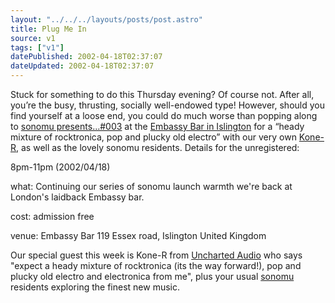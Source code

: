 ```yaml
---
layout: "../../../layouts/posts/post.astro"
title: Plug Me In
source: v1
tags: ["v1"]
datePublished: 2002-04-18T02:37:07
dateUpdated: 2002-04-18T02:37:07
---
```


Stuck for something to do this Thursday evening? Of course not. After all, you&#8217;re the busy, thrusting, socially well-endowed type! However, should you find yourself at a loose end, you could do much worse than popping along to [sonomu presents&#8230;#003][1] at the [Embassy Bar in Islington][2] for a &#8220;heady mixture of rocktronica, pop and plucky old electro&#8221; with our very own [Kone-R][3], as well as the lovely sonomu residents. Details for the unregistered:

8pm-11pm (2002/04/18)

what:
Continuing our series of sonomu launch warmth we're back at London's laidback Embassy bar.

cost:
admission free

venue:
Embassy Bar 119 Essex road, Islington
United Kingdom

Our special guest this week is Kone-R from [Uncharted Audio](http://www.unchartedaudio.com/) who says "expect a heady mixture of rocktronica (its the way forward!), pop and plucky old electro and electronica from me", plus your usual [sonomu](http://sonomu.net/) residents exploring the finest new music.

[1]: http://www.sonomu.net/event/sonomupresents00-2.html "sonomu presents: requires registration"
[2]: http://www.portal.e-street.net/com/10024580 "Embassy bar on e-street"
[3]: http://www.sonomu.net/artist/kone-r/ "Kone-R profile on sonomu: requires registration"
